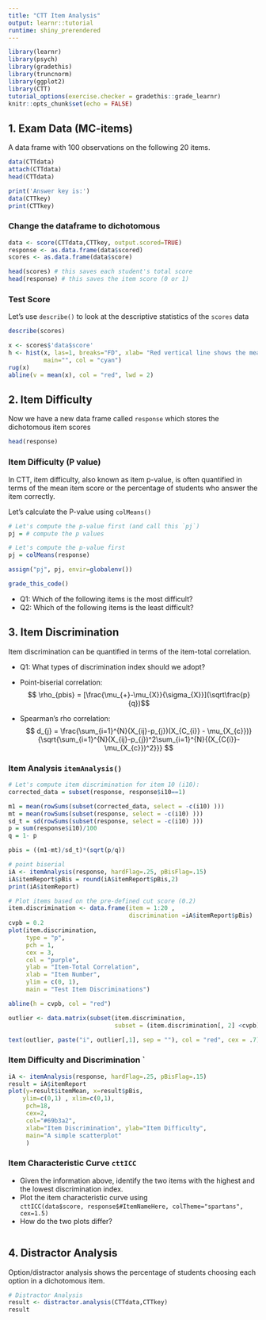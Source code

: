 ```yaml
---
title: "CTT Item Analysis"
output: learnr::tutorial
runtime: shiny_prerendered
---
```


```r
library(learnr)
library(psych)
library(gradethis)
library(truncnorm)
library(ggplot2)
library(CTT)
tutorial_options(exercise.checker = gradethis::grade_learnr)
knitr::opts_chunk$set(echo = FALSE)

```

## 1. Exam Data (MC-items)
A data frame with 100 observations on the following 20 items. 

```r

data(CTTdata)
attach(CTTdata) 
head(CTTdata)

print('Answer key is:')
data(CTTkey)
print(CTTkey) 
```

### Change the dataframe to dichotomous 
```r

data <- score(CTTdata,CTTkey, output.scored=TRUE)
response <- as.data.frame(data$scored)
scores <- as.data.frame(data$score)

head(scores) # this saves each student's total score 
head(response) # this saves the item score (0 or 1)
```

### Test Score 
Let's use `describe()` to look at the descriptive statistics of the `scores` data

```r
describe(scores)

x <- scores$'data$score'
h <- hist(x, las=1, breaks="FD", xlab= "Red vertical line shows the mean.", 
          main="", col = "cyan")
rug(x)
abline(v = mean(x), col = "red", lwd = 2)

```

## 2. Item Difficulty 

Now we have a new data frame called `response` which stores the dichotomous item scores
```r
head(response)
```

### Item Difficulty (P value)

In CTT, item difficulty, also known as item p-value, is often quantified in terms of the mean item score or the percentage of students who answer the item correctly. 

Let's calculate the P-value using `colMeans()`

```r
# Let's compute the p-value first (and call this `pj`)
pj = # compute the p values 

```

```r
# Let's compute the p-value first 
pj = colMeans(response) 

assign("pj", pj, envir=globalenv()) 
```

```r
grade_this_code()
```

- Q1: Which of the following items is the most difficult?
- Q2: Which of the following items is the least difficult? 

## 3. Item Discrimination 
Item discrimination can be quantified in terms of the item-total correlation. 

- Q1: What types of discrimination index should we adopt? 

- Point-biserial correlation:
$$ \rho_{pbis} = [\frac{\mu_{+}-\mu_{X}}{\sigma_{X}}](\sqrt\frac{p}{q})$$ 
- Spearman’s rho correlation:
$$ d_{j} = \frac{\sum_{i=1}^{N}(X_{ij}-p_{j})(X_{C_{i}} - \mu_{X_{c}})}{\sqrt{\sum_{i=1}^{N}(X_{ij}-p_{j})^2\sum_{i=1}^{N}{(X_{C{i}}-\mu_{X_{c}})^2}}} $$ 

### Item Analysis ``itemAnalysis()``


```r
# Let's compute item discrimination for item 10 (i10):
corrected_data = subset(response, response$i10==1)

m1 = mean(rowSums(subset(corrected_data, select = -c(i10) )))
mt = mean(rowSums(subset(response, select = -c(i10) )))
sd_t = sd(rowSums(subset(response, select = -c(i10) )))
p = sum(response$i10)/100
q = 1- p

pbis = ((m1-mt)/sd_t)*(sqrt(p/q))
```

```r
# point biserial 
iA <- itemAnalysis(response, hardFlag=.25, pBisFlag=.15)
iA$itemReport$pBis = round(iA$itemReport$pBis,2)
print(iA$itemReport)

# Plot items based on the pre-defined cut score (0.2)
item.discrimination <- data.frame(item = 1:20 ,
                                  discrimination =iA$itemReport$pBis)
cvpb = 0.2
plot(item.discrimination,
     type = "p",
     pch = 1,
     cex = 3,
     col = "purple",
     ylab = "Item-Total Correlation",
     xlab = "Item Number",
     ylim = c(0, 1),
     main = "Test Item Discriminations")

abline(h = cvpb, col = "red")

outlier <- data.matrix(subset(item.discrimination,
                              subset = (item.discrimination[, 2] <cvpb)))

text(outlier, paste("i", outlier[,1], sep = ""), col = "red", cex = .7)
```

### Item Difficulty and Discrimination `

```r
iA <- itemAnalysis(response, hardFlag=.25, pBisFlag=.15)
result = iA$itemReport 
plot(y=result$itemMean, x=result$pBis, 
    ylim=c(0,1) , xlim=c(0,1), 
     pch=18, 
     cex=2, 
     col="#69b3a2",
     xlab="Item Discrimination", ylab="Item Difficulty",
     main="A simple scatterplot"
     )

```

### Item Characteristic Curve ``cttICC``
- Given the information above, identify the two items with the highest and the lowest discrimination index.  
- Plot the item characteristic curve using \
`cttICC(data$score, response$#ItemNameHere, colTheme="spartans", cex=1.5)`
- How do the two plots differ?
```r



```

## 4. Distractor Analysis 

Option/distractor analysis shows the percentage of students choosing each option in a dichotomous item.

```r
# Distractor Analysis 
result <- distractor.analysis(CTTdata,CTTkey)
result
```

